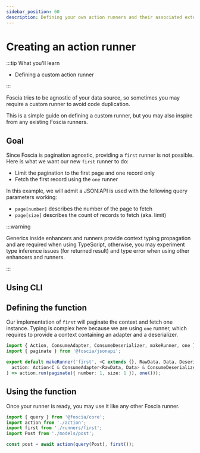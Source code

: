 ```yaml
---
sidebar_position: 60
description: Defining your own action runners and their associated extension.
---
```



# Creating an action runner

:::tip What you'll learn

- Defining a custom action runner

:::

Foscia tries to be agnostic of your data source, so sometimes you may require a
custom runner to avoid code duplication.

This is a simple guide on defining a custom runner, but you may also inspire
from any existing Foscia runners.

## Goal

Since Foscia is pagination agnostic, providing a `first` runner is not possible.
Here is what we want our new `first` runner to do:

- Limit the pagination to the first page and one record only
- Fetch the first record using the `one` runner

In this example, we will admit a JSON:API is used with the following query
parameters working:

- `page[number]` describes the number of the page to fetch
- `page[size]` describes the count of records to fetch (aka. limit)

:::warning

Generics inside enhancers and runners provide context typing propagation
and are required when using TypeScript, otherwise, you may experiment
type inference issues (for returned result) and type error when using
other enhancers and runners.

:::

## Using CLI

<ShellCommand command="foscia make runner first" />

## Defining the function

Our implementation of `first` will paginate the context and fetch one instance.
Typing is complex here because we are using `one` runner, which requires to provide
a context containing an adapter and a deserializer.

```typescript title="action/runners/first.ts"
import { Action, ConsumeAdapter, ConsumeDeserializer, makeRunner, one } from '@foscia/core';
import { paginate } from '@foscia/jsonapi';

export default makeRunner('first', <C extends {}, RawData, Data, Deserialized>() => async (
  action: Action<C & ConsumeAdapter<RawData, Data> & ConsumeDeserializer<Data, Deserialized>>,
) => action.run(paginate({ number: 1, size: 1 }), one()));
```

## Using the function

Once your runner is ready, you may use it like any other Foscia runner.

```typescript
import { query } from '@foscia/core';
import action from './action';
import first from './runners/first';
import Post from './models/post';

const post = await action(query(Post), first());
```
